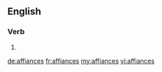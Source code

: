==English==

===Verb===
{{head|en|verb form}}

# {{en-third-person singular of|affiance}}

[[de:affiances]]
[[fr:affiances]]
[[my:affiances]]
[[vi:affiances]]